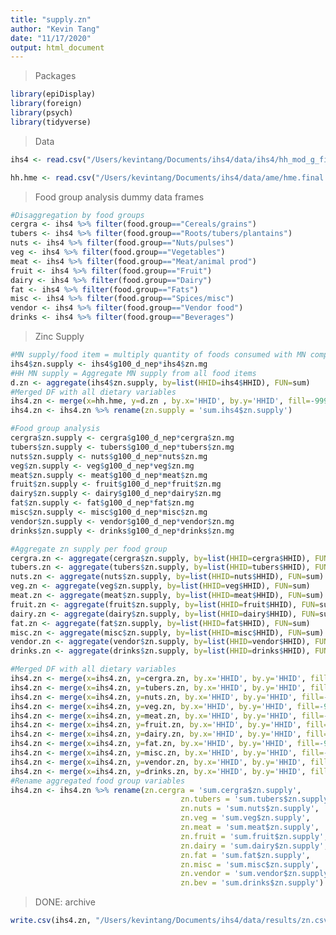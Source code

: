 ```yaml
---
title: "supply.zn"
author: "Kevin Tang"
date: "11/17/2020"
output: html_document
---
```

> Packages

```r
library(epiDisplay)
library(foreign)
library(psych)
library(tidyverse)
```

>Data

```r
ihs4 <- read.csv("/Users/kevintang/Documents/ihs4/data/ihs4/hh_mod_g_final.csv")

hh.hme <- read.csv("/Users/kevintang/Documents/ihs4/data/ame/hme.final.csv")

```


>Food group analysis dummy data frames

```r
#Disaggregation by food groups
cergra <- ihs4 %>% filter(food.group=="Cereals/grains")
tubers <- ihs4 %>% filter(food.group=="Roots/tubers/plantains")
nuts <- ihs4 %>% filter(food.group=="Nuts/pulses")
veg <- ihs4 %>% filter(food.group=="Vegetables")
meat <- ihs4 %>% filter(food.group=="Meat/animal prod")
fruit <- ihs4 %>% filter(food.group=="Fruit")
dairy <- ihs4 %>% filter(food.group=="Dairy")
fat <- ihs4 %>% filter(food.group=="Fats")
misc <- ihs4 %>% filter(food.group=="Spices/misc")
vendor <- ihs4 %>% filter(food.group=="Vendor food")
drinks <- ihs4 %>% filter(food.group=="Beverages")
```

>Zinc Supply

```r
#MN supply/food item = multiply quantity of foods consumed with MN composition of food
ihs4$zn.supply <- ihs4$g100_d_nep*ihs4$zn.mg
#HH MN supply = Aggregate MN supply from all food items 
d.zn <- aggregate(ihs4$zn.supply, by=list(HHID=ihs4$HHID), FUN=sum)
#Merged DF with all dietary variables
ihs4.zn <- merge(x=hh.hme, y=d.zn , by.x='HHID', by.y='HHID', fill=-9999, all.x = TRUE)
ihs4.zn <- ihs4.zn %>% rename(zn.supply = 'sum.ihs4$zn.supply')

#Food group analysis
cergra$zn.supply <- cergra$g100_d_nep*cergra$zn.mg
tubers$zn.supply <- tubers$g100_d_nep*tubers$zn.mg
nuts$zn.supply <- nuts$g100_d_nep*nuts$zn.mg
veg$zn.supply <- veg$g100_d_nep*veg$zn.mg
meat$zn.supply <- meat$g100_d_nep*meat$zn.mg
fruit$zn.supply <- fruit$g100_d_nep*fruit$zn.mg
dairy$zn.supply <- dairy$g100_d_nep*dairy$zn.mg
fat$zn.supply <- fat$g100_d_nep*fat$zn.mg
misc$zn.supply <- misc$g100_d_nep*misc$zn.mg
vendor$zn.supply <- vendor$g100_d_nep*vendor$zn.mg
drinks$zn.supply <- drinks$g100_d_nep*drinks$zn.mg

#Aggregate zn supply per food group
cergra.zn <- aggregate(cergra$zn.supply, by=list(HHID=cergra$HHID), FUN=sum)
tubers.zn <- aggregate(tubers$zn.supply, by=list(HHID=tubers$HHID), FUN=sum)
nuts.zn <- aggregate(nuts$zn.supply, by=list(HHID=nuts$HHID), FUN=sum)
veg.zn <- aggregate(veg$zn.supply, by=list(HHID=veg$HHID), FUN=sum)
meat.zn <- aggregate(meat$zn.supply, by=list(HHID=meat$HHID), FUN=sum)
fruit.zn <- aggregate(fruit$zn.supply, by=list(HHID=fruit$HHID), FUN=sum)
dairy.zn <- aggregate(dairy$zn.supply, by=list(HHID=dairy$HHID), FUN=sum)
fat.zn <- aggregate(fat$zn.supply, by=list(HHID=fat$HHID), FUN=sum)
misc.zn <- aggregate(misc$zn.supply, by=list(HHID=misc$HHID), FUN=sum)
vendor.zn <- aggregate(vendor$zn.supply, by=list(HHID=vendor$HHID), FUN=sum)
drinks.zn <- aggregate(drinks$zn.supply, by=list(HHID=drinks$HHID), FUN=sum)

#Merged DF with all dietary variables
ihs4.zn <- merge(x=ihs4.zn, y=cergra.zn, by.x='HHID', by.y='HHID', fill=-9999, all.x = TRUE)
ihs4.zn <- merge(x=ihs4.zn, y=tubers.zn, by.x='HHID', by.y='HHID', fill=-9999, all.x = TRUE)
ihs4.zn <- merge(x=ihs4.zn, y=nuts.zn, by.x='HHID', by.y='HHID', fill=-9999, all.x = TRUE)
ihs4.zn <- merge(x=ihs4.zn, y=veg.zn, by.x='HHID', by.y='HHID', fill=-9999, all.x = TRUE)
ihs4.zn <- merge(x=ihs4.zn, y=meat.zn, by.x='HHID', by.y='HHID', fill=-9999, all.x = TRUE)
ihs4.zn <- merge(x=ihs4.zn, y=fruit.zn, by.x='HHID', by.y='HHID', fill=-9999, all.x = TRUE)
ihs4.zn <- merge(x=ihs4.zn, y=dairy.zn, by.x='HHID', by.y='HHID', fill=-9999, all.x = TRUE)
ihs4.zn <- merge(x=ihs4.zn, y=fat.zn, by.x='HHID', by.y='HHID', fill=-9999, all.x = TRUE)
ihs4.zn <- merge(x=ihs4.zn, y=misc.zn, by.x='HHID', by.y='HHID', fill=-9999, all.x = TRUE)
ihs4.zn <- merge(x=ihs4.zn, y=vendor.zn, by.x='HHID', by.y='HHID', fill=-9999, all.x = TRUE)
ihs4.zn <- merge(x=ihs4.zn, y=drinks.zn, by.x='HHID', by.y='HHID', fill=-9999, all.x = TRUE)
#Rename aggregated food group variables
ihs4.zn <- ihs4.zn %>% rename(zn.cergra = 'sum.cergra$zn.supply',
                                      zn.tubers = 'sum.tubers$zn.supply',
                                      zn.nuts = 'sum.nuts$zn.supply',
                                      zn.veg = 'sum.veg$zn.supply',
                                      zn.meat = 'sum.meat$zn.supply',
                                      zn.fruit = 'sum.fruit$zn.supply',
                                      zn.dairy = 'sum.dairy$zn.supply',
                                      zn.fat = 'sum.fat$zn.supply',
                                      zn.misc = 'sum.misc$zn.supply',
                                      zn.vendor = 'sum.vendor$zn.supply',
                                      zn.bev = 'sum.drinks$zn.supply')

```

> DONE: archive

```r
write.csv(ihs4.zn, "/Users/kevintang/Documents/ihs4/data/results/zn.csv")
```